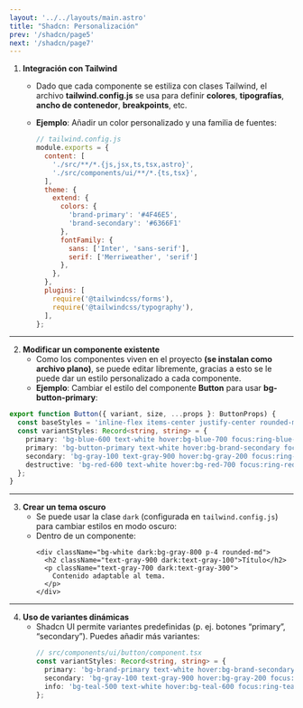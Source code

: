 ```yaml
---
layout: '../../layouts/main.astro'
title: "Shadcn: Personalización"
prev: '/shadcn/page5'
next: '/shadcn/page7'
---
```


1. **Integración con Tailwind**  
   - Dado que cada componente se estiliza con clases Tailwind, el archivo **tailwind.config.js** se usa para definir **colores**, **tipografías**, **ancho de contenedor**, **breakpoints**, etc.  
   - **Ejemplo**: Añadir un color personalizado y una familia de fuentes:

     ```js
     // tailwind.config.js
     module.exports = {
       content: [
         './src/**/*.{js,jsx,ts,tsx,astro}',
         './src/components/ui/**/*.{ts,tsx}',
       ],
       theme: {
         extend: {
           colors: {
             'brand-primary': '#4F46E5',
             'brand-secondary': '#6366F1'
           },
           fontFamily: {
             sans: ['Inter', 'sans-serif'],
             serif: ['Merriweather', 'serif']
           },
         },
       },
       plugins: [
         require('@tailwindcss/forms'),
         require('@tailwindcss/typography'),
       ],
     };
     ```

---

2. **Modificar un componente existente**  
   - Como los componentes viven en el proyecto **(se instalan como archivo plano)**, se puede editar libremente, gracias a esto se le puede dar
   un estilo personalizado a cada componente.
   - **Ejemplo**: Cambiar el estilo del componente **Button** para usar **bg-button-primary**:

```ts
export function Button({ variant, size, ...props }: ButtonProps) {
  const baseStyles = 'inline-flex items-center justify-center rounded-md font-medium transition-colors focus:outline-none focus:ring-2 focus:ring-offset-2';
  const variantStyles: Record<string, string> = {
    primary: 'bg-blue-600 text-white hover:bg-blue-700 focus:ring-blue-500',
    primary: 'bg-button-primary text-white hover:bg-brand-secondary focus:ring-brand-primary',
    secondary: 'bg-gray-100 text-gray-900 hover:bg-gray-200 focus:ring-gray-300',
    destructive: 'bg-red-600 text-white hover:bg-red-700 focus:ring-red-500',
  };
}    
```

---

3. **Crear un tema oscuro**  
   - Se puede usar la clase `dark` (configurada en `tailwind.config.js`) para cambiar estilos en modo oscuro:  
   - Dentro de un componente:  
     ```tsx
     <div className="bg-white dark:bg-gray-800 p-4 rounded-md">
       <h2 className="text-gray-900 dark:text-gray-100">Título</h2>
       <p className="text-gray-700 dark:text-gray-300">
         Contenido adaptable al tema.
       </p>
     </div>
     ```

---

4. **Uso de variantes dinámicas**  
   - Shadcn UI permite variantes predefinidas (p. ej. botones “primary”, “secondary”). Puedes añadir más variantes:
     ```ts
     // src/components/ui/button/component.tsx
     const variantStyles: Record<string, string> = {
       primary: 'bg-brand-primary text-white hover:bg-brand-secondary focus:ring-brand-primary',
       secondary: 'bg-gray-100 text-gray-900 hover:bg-gray-200 focus:ring-gray-300',
       info: 'bg-teal-500 text-white hover:bg-teal-600 focus:ring-teal-500', // nueva variante
     };
     ```